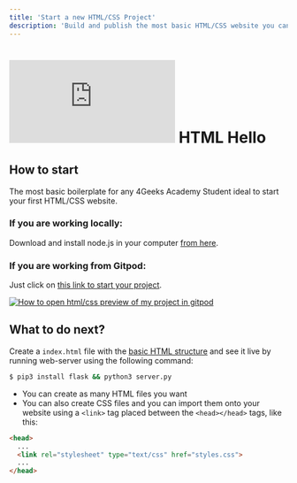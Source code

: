 ```yaml
---
title: 'Start a new HTML/CSS Project'
description: 'Build and publish the most basic HTML/CSS website you can build'
---
```


# ![4Geeks Logo](http://assets.breatheco.de/apis/img/images.php?blob&random&cat=icon&tags=4geeks,16) HTML Hello

## How to start

The most basic boilerplate for any 4Geeks Academy Student ideal to start your first HTML/CSS website.

### If you are **working locally**:

Download and install node.js in your computer [from here](https://nodejs.org/en/download/).

### If you are working from Gitpod:

Just click on [this link to start your project](https://gitpod.io#https://github.com/4GeeksAcademy/html-hello.git).



[![How to open html/css preview of my project in gitpod](https://github.com/4GeeksAcademy/Templates-Boilerplates/blob/master/web-docs/static/hello-html-intro.jpg?raw=true)](https://youtu.be/dfbDCMu_p-0)

## What to do next?

Create a `index.html` file with the [basic HTML structure](http://content.breatheco.de/lesson/what-is-html-learn-html#page-structure) and see it live by running web-server using the following command:

```sh
$ pip3 install flask && python3 server.py
```

- You can create as many HTML files you want
- You can also create CSS files and you can import them onto your website using a `<link>` tag placed between the `<head></head>` tags, like this:

```html
<head>
  ...
  <link rel="stylesheet" type="text/css" href="styles.css">
  ...
</head>
```